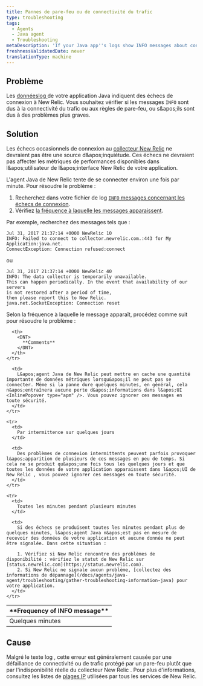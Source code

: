 ```yaml
---
title: Pannes de pare-feu ou de connectivité du trafic
type: troubleshooting
tags:
  - Agents
  - Java agent
  - Troubleshooting
metaDescription: 'If your Java app''s logs show INFO messages about connectivity failures with New Relic, follow these troubleshooting steps based on frequency of the message.'
freshnessValidatedDate: never
translationType: machine
---
```


## Problème

Les [donnéeslog ](/docs/agents/java-agent/troubleshooting/generate-debug-logs-troubleshooting-java)de votre application Java indiquent des échecs de connexion à New Relic. Vous souhaitez vérifier si les messages `INFO` sont dus à la connectivité du trafic ou aux règles de pare-feu, ou s&amp;apos;ils sont dus à des problèmes plus graves.

## Solution

Les échecs occasionnels de connexion au [collecteur New Relic](/docs/accounts-partnerships/education/getting-started-new-relic/glossary#collector) ne devraient pas être une source d&amp;apos;inquiétude. Ces échecs ne devraient pas affecter les métriques de performances disponibles dans l&amp;apos;utilisateur de l&amp;apos;interface New Relic de votre application.

L&apos;agent Java de New Relic tente de se connecter environ une fois par minute. Pour résoudre le problème :

1. Recherchez dans votre fichier de log [`INFO` messages concernant les échecs de connexion](#info-messages).
2. Vérifiez [la fréquence à laquelle les messages apparaissent](#message-frequency).

Par exemple, recherchez des messages tels que :

```
Jul 31, 2017 21:37:14 +0000 NewRelic 10
INFO: Failed to connect to collector.newrelic.com.:443 for My Application:java.net.
ConnectException: Connection refused:connect
```

ou

```
Jul 31, 2017 21:37:14 +0000 NewRelic 40
INFO: The data collector is temporarily unavailable.
This can happen periodically. In the event that availability of our servers 
is not restored after a period of time, 
then please report this to New Relic.
java.net.SocketException: Connection reset
```

Selon la fréquence à laquelle le message apparaît, procédez comme suit pour résoudre le problème :

<table>
  <thead>
    <tr>
      <th>
        <DNT>
          **Frequency of INFO message**
        </DNT>
      </th>

      <th>
        <DNT>
          **Comments**
        </DNT>
      </th>
    </tr>
  </thead>

  <tbody>
    <tr>
      <td>
        Quelques minutes
      </td>

      <td>
        L&apos;agent Java de New Relic peut mettre en cache une quantité importante de données métriques lorsqu&apos;il ne peut pas se connecter. Même si la panne dure quelques minutes, en général, cela n&apos;entraînera aucune perte d&apos;informations dans l&apos;UI <InlinePopover type="apm" />. Vous pouvez ignorer ces messages en toute sécurité.
      </td>
    </tr>

    <tr>
      <td>
        Par intermittence sur quelques jours
      </td>

      <td>
        Des problèmes de connexion intermittents peuvent parfois provoquer l&apos;apparition de plusieurs de ces messages en peu de temps. Si cela ne se produit qu&apos;une fois tous les quelques jours et que toutes les données de votre application apparaissent dans l&apos;UI de New Relic , vous pouvez ignorer ces messages en toute sécurité.
      </td>
    </tr>

    <tr>
      <td>
        Toutes les minutes pendant plusieurs minutes
      </td>

      <td>
        Si des échecs se produisent toutes les minutes pendant plus de quelques minutes, l&apos;agent Java n&apos;est pas en mesure de recevoir des données de votre application et aucune donnée ne peut être signalée. Dans cette situation :

        1. Vérifiez si New Relic rencontre des problèmes de disponibilité : vérifiez le statut de New Relic sur [status.newrelic.com](https://status.newrelic.com).
        2. Si New Relic ne signale aucun problème, [collectez des informations de dépannage](/docs/agents/java-agent/troubleshooting/gather-troubleshooting-information-java) pour votre application.
      </td>
    </tr>
  </tbody>
</table>

## Cause

Malgré le texte log , cette erreur est généralement causée par une défaillance de connectivité ou de trafic protégé par un pare-feu plutôt que par l&apos;indisponibilité réelle du collecteur New Relic . Pour plus d&apos;informations, consultez les listes de [plages IP](/docs/apm/new-relic-apm/getting-started/networks) utilisées par tous les services de New Relic.